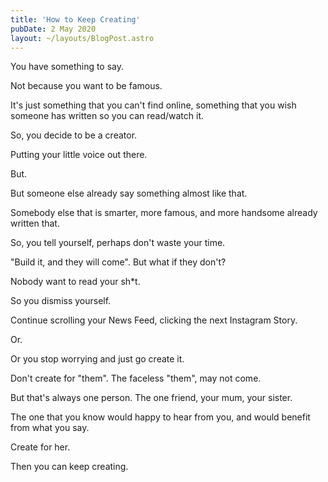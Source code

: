 ```yaml
---
title: 'How to Keep Creating'
pubDate: 2 May 2020
layout: ~/layouts/BlogPost.astro
---
```


<div className="font-serif text-lg">


You have something to say.

Not because you want to be famous.

It's just something that you can't find online, something that you wish someone has written so you can read/watch it.

So, you decide to be a creator.

Putting your little voice out there.

But.

But someone else already say something almost like that.

Somebody else that is smarter, more famous, and more handsome already written that.

So, you tell yourself, perhaps don't waste your time.

"Build it, and they will come". But what if they don't?

Nobody want to read your sh\*t.

So you dismiss yourself.

Continue scrolling your News Feed, clicking the next Instagram Story.

Or.

Or you stop worrying and just go create it.

Don't create for "them". The faceless "them", may not come.

But that's always one person. The one friend, your mum, your sister.

The one that you know would happy to hear from you, and would benefit from what you say.

Create for her.

Then you can keep creating.

</div>

